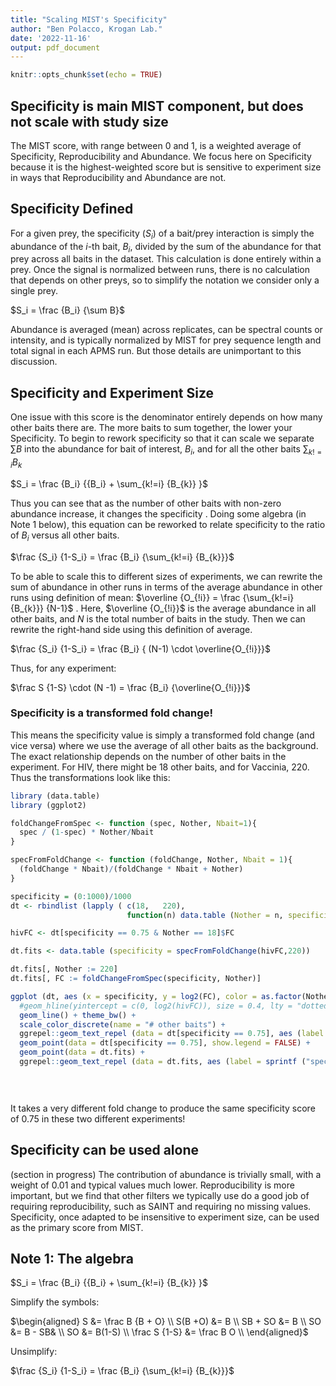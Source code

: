 ```yaml
---
title: "Scaling MIST's Specificity"
author: "Ben Polacco, Krogan Lab."
date: '2022-11-16'
output: pdf_document
---
```


```r
knitr::opts_chunk$set(echo = TRUE)
```

## Specificity is main MIST component, but does not scale with study size

The MIST score, with range between 0 and 1, is a weighted average of Specificity, Reproducibility and Abundance. We focus here on Specificity because it is the highest-weighted score but is sensitive to experiment size in ways that Reproducibility and Abundance are not.

## Specificity Defined

For a given prey, the specificity ($S_i$) of a bait/prey interaction is simply the abundance of the $i$-th bait, $B_i$, divided by the sum of the abundance for that prey across all baits in the dataset. This calculation is done entirely within a prey. Once the signal is normalized between runs, there is no calculation that depends on other preys, so to simplify the notation we consider only a single prey.

$S_i = \frac {B_i} {\sum B}$

Abundance is averaged (mean) across replicates, can be spectral counts or intensity, and is typically normalized by MIST for prey sequence length and total signal in each APMS run. But those details are unimportant to this discussion.

## Specificity and Experiment Size

One issue with this score is the denominator entirely depends on how many other baits there are. The more baits to sum together, the lower your Specificity. To begin to rework specificity so that it can scale we separate $\sum B$ into the abundance for bait of interest, $B_i$, and for all the other baits $\sum_{k!=i} {B_k}$

$S_i = \frac {B_i} {{B_i} + \sum_{k!=i} {B_{k}} }$

Thus you can see that as the number of other baits with non-zero abundance increase, it changes the specificity . Doing some algebra (in Note 1 below), this equation can be reworked to relate specificity to the ratio of $B_i$ versus all other baits.

$\frac {S_i} {1-S_i} = \frac {B_i} {\sum_{k!=i} {B_{k}}}$

To be able to scale this to different sizes of experiments, we can rewrite the sum of abundance in other runs in terms of the average abundance in other runs using definition of mean: $\overline {O_{!i}} = \frac {\sum_{k!=i} {B_{k}}} {N-1}$ . Here, $\overline {O_{!i}}$ is the average abundance in all other baits, and $N$ is the total number of baits in the study. Then we can rewrite the right-hand side using this definition of average.

$\frac {S_i} {1-S_i} = \frac {B_i} { (N-1) \cdot \overline{O_{!i}}}$

Thus, for any experiment:

$\frac S {1-S} \cdot (N -1) = \frac {B_i} {\overline{O_{!i}}}$

### Specificity is a transformed fold change!

This means the specificity value is simply a transformed fold change (and vice versa) where we use the average of all other baits as the background. The exact relationship depends on the number of other baits in the experiment. For HIV, there might be 18 other baits, and for Vaccinia, 220. Thus the transformations look like this:

```r
library (data.table)
library (ggplot2)

foldChangeFromSpec <- function (spec, Nother, Nbait=1){
  spec / (1-spec) * Nother/Nbait
}

specFromFoldChange <- function (foldChange, Nother, Nbait = 1){
  (foldChange * Nbait)/(foldChange * Nbait + Nother)
}

specificity = (0:1000)/1000
dt <- rbindlist (lapply ( c(18,   220), 
                          function(n) data.table (Nother = n, specificity = specificity, FC = foldChangeFromSpec(specificity, n)) ))

hivFC <- dt[specificity == 0.75 & Nother == 18]$FC

dt.fits <- data.table (specificity = specFromFoldChange(hivFC,220))

dt.fits[, Nother := 220]
dt.fits[, FC := foldChangeFromSpec(specificity, Nother)]

ggplot (dt, aes (x = specificity, y = log2(FC), color = as.factor(Nother))) + 
  #geom_hline(yintercept = c(0, log2(hivFC)), size = 0.4, lty = "dotted")+ 
  geom_line() + theme_bw() + 
  scale_color_discrete(name = "# other baits") +
  ggrepel::geom_text_repel (data = dt[specificity == 0.75], aes (label = sprintf ("FC = %s", FC)), show.legend = FALSE, direction = "y") +
  geom_point(data = dt[specificity == 0.75], show.legend = FALSE) +
  geom_point(data = dt.fits) +
  ggrepel::geom_text_repel (data = dt.fits, aes (label = sprintf ("spec = %0.2f", specificity)), show.legend = FALSE, direction  = "y") 

  
  

```

It takes a very different fold change to produce the same specificity score of 0.75 in these two different experiments!

## Specificity can be used alone

(section in progress) The contribution of abundance is trivially small, with a weight of 0.01 and typical values much lower. Reproducibility is more important, but we find that other filters we typically use do a good job of requiring reproducibility, such as SAINT and requiring no missing values. Specificity, once adapted to be insensitive to experiment size, can be used as the primary score from MIST.


## Note 1: The algebra

$S_i = \frac {B_i} {{B_i} + \sum_{k!=i} {B_{k}} }$

Simplify the symbols:

$\begin{aligned}
             S &= \frac B {B + O} \\
       S(B +O) &= B \\
       SB + SO &= B \\
            SO &= B - SB& \\
            SO &= B(1-S) \\
 \frac S {1-S} &= \frac B O \\
\end{aligned}$

Unsimplify:

$\frac {S_i} {1-S_i} = \frac {B_i} {\sum_{k!=i} {B_{k}}}$
